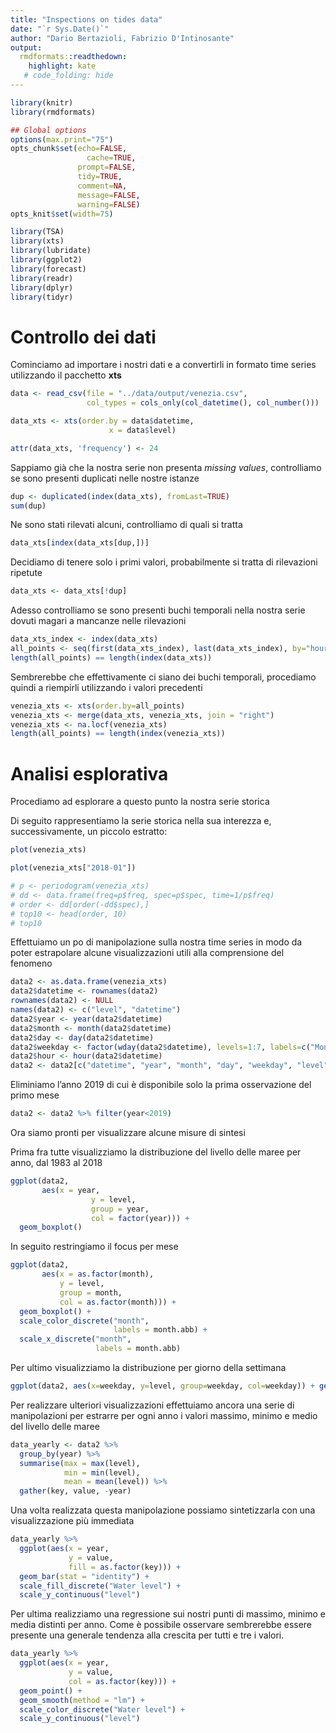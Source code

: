 ```yaml
---
title: "Inspections on tides data"
date: "`r Sys.Date()`"
author: "Dario Bertazioli, Fabrizio D'Intinosante"
output:
  rmdformats::readthedown:
    highlight: kate
   # code_folding: hide
---
```



```r
library(knitr)
library(rmdformats)

## Global options
options(max.print="75")
opts_chunk$set(echo=FALSE,
	             cache=TRUE,
               prompt=FALSE,
               tidy=TRUE,
               comment=NA,
               message=FALSE,
               warning=FALSE)
opts_knit$set(width=75)
```

```r
library(TSA)
library(xts)
library(lubridate)
library(ggplot2)
library(forecast)
library(readr)
library(dplyr)
library(tidyr)
```

# Controllo dei dati

Cominciamo ad importare i nostri dati e a convertirli in formato time series utilizzando il pacchetto **xts**

```r
data <- read_csv(file = "../data/output/venezia.csv",
                 col_types = cols_only(col_datetime(), col_number()))

data_xts <- xts(order.by = data$datetime,
                      x = data$level)

attr(data_xts, 'frequency') <- 24
```

Sappiamo già che la nostra serie non presenta *missing values*, controlliamo se sono presenti duplicati nelle nostre istanze

```r
dup <- duplicated(index(data_xts), fromLast=TRUE)
sum(dup)
```

Ne sono stati rilevati alcuni, controlliamo di quali si tratta

```r
data_xts[index(data_xts[dup,])]
```

Decidiamo di tenere solo i primi valori, probabilmente si tratta di rilevazioni ripetute

```r
data_xts <- data_xts[!dup]
```

Adesso controlliamo se sono presenti buchi temporali nella nostra serie dovuti magari a mancanze nelle rilevazioni

```r
data_xts_index <- index(data_xts)
all_points <- seq(first(data_xts_index), last(data_xts_index), by="hour")
length(all_points) == length(index(data_xts))
```

Sembrerebbe che effettivamente ci siano  dei buchi temporali, procediamo quindi a riempirli utilizzando i valori precedenti

```r
venezia_xts <- xts(order.by=all_points)
venezia_xts <- merge(data_xts, venezia_xts, join = "right")
venezia_xts <- na.locf(venezia_xts)
length(all_points) == length(index(venezia_xts))
```

# Analisi esplorativa

Procediamo ad esplorare a questo punto la nostra serie storica

Di seguito rappresentiamo la serie storica nella sua interezza e, successivamente, un piccolo estratto:

```r
plot(venezia_xts)
```

```r
plot(venezia_xts["2018-01"])
```

```r
# p <- periodogram(venezia_xts)
# dd <- data.frame(freq=p$freq, spec=p$spec, time=1/p$freq)
# order <- dd[order(-dd$spec),]
# top10 <- head(order, 10)
# top10
```

Effettuiamo un po di manipolazione sulla nostra time series in modo da poter estrapolare alcune visualizzazioni utili alla comprensione del fenomeno

```r
data2 <- as.data.frame(venezia_xts)
data2$datetime <- rownames(data2)
rownames(data2) <- NULL
names(data2) <- c("level", "datetime")
data2$year <- year(data2$datetime)
data2$month <- month(data2$datetime)
data2$day <- day(data2$datetime)
data2$weekday <- factor(wday(data2$datetime), levels=1:7, labels=c("Monday", "Tuesday", "Wednesday", "Thursday", "Friday" , "Saturday", "Sunday"))
data2$hour <- hour(data2$datetime)
data2 <- data2[c("datetime", "year", "month", "day", "weekday", "level")]
```

Eliminiamo l'anno 2019 di cui è disponibile solo la prima osservazione del primo mese

```r
data2 <- data2 %>% filter(year<2019)
```

Ora siamo pronti per visualizzare alcune misure di sintesi

Prima fra tutte visualizziamo la distribuzione del livello delle maree per anno, dal 1983 al 2018

```r
ggplot(data2,
       aes(x = year,
                  y = level,
                  group = year,
                  col = factor(year))) + 
  geom_boxplot() 
```

In seguito restringiamo il focus per mese

```r
ggplot(data2,
       aes(x = as.factor(month),
           y = level,
           group = month,
           col = as.factor(month))) + 
  geom_boxplot() + 
  scale_color_discrete("month",
                       labels = month.abb) +
  scale_x_discrete("month",
                   labels = month.abb)
```

Per ultimo visualizziamo la distribuzione per giorno della settimana

```r
ggplot(data2, aes(x=weekday, y=level, group=weekday, col=weekday)) + geom_boxplot()
```

Per realizzare ulteriori visualizzazioni effettuiamo ancora una serie di manipolazioni per estrarre per ogni anno i valori massimo, minimo e medio del livello delle maree

```r
data_yearly <- data2 %>% 
  group_by(year) %>% 
  summarise(max = max(level),
            min = min(level),
            mean = mean(level)) %>% 
  gather(key, value, -year)
```

Una volta realizzata questa manipolazione possiamo sintetizzarla con una visualizzazione più immediata

```r
data_yearly %>% 
  ggplot(aes(x = year,
             y = value,
             fill = as.factor(key))) + 
  geom_bar(stat = "identity") +
  scale_fill_discrete("Water level") + 
  scale_y_continuous("level")
```

Per ultima realizziamo una regressione sui nostri punti di massimo, minimo e media distinti per anno. Come è possibile osservare sembrerebbe essere presente una generale tendenza alla crescita per tutti e tre i valori.

```r
data_yearly %>% 
  ggplot(aes(x = year,
             y = value,
             col = as.factor(key))) + 
  geom_point() + 
  geom_smooth(method = "lm") + 
  scale_color_discrete("Water level") + 
  scale_y_continuous("level")
```


